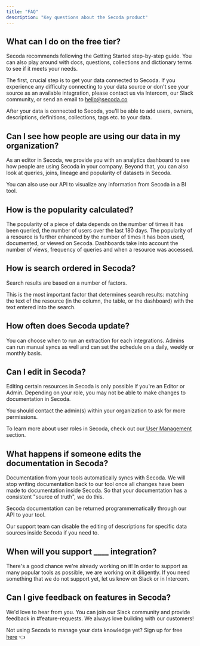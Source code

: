 ```yaml
---
title: "FAQ"
description: "Key questions about the Secoda product"
---
```


## What can I do on the free tier?

Secoda recommends following the Getting Started step-by-step guide. You can also play around with docs, questions, collections and dictionary terms to see if it meets your needs.

The first, crucial step is to get your data connected to Secoda. If you experience any difficulty connecting to your data source or don't see your source as an available integration, please contact us via Intercom, our Slack community, or send an email to hello@secoda.co

After your data is connected to Secoda, you'll be able to add users, owners, descriptions, definitions, collections, tags etc. to your data. 

## Can I see how people are using our data in my organization?

As an editor in Secoda, we provide you with an analytics dashboard to see how people are using Secoda in your company. Beyond that, you can also look at queries, joins, lineage and popularity of datasets in Secoda. 

You can also use our API to visualize any information from Secoda in a BI tool.

## How is the popularity calculated?

The popularity of a piece of data depends on the number of times it has been queried, the number of users over the last 180 days. The popularity of a resource is further enhanced by the number of times it has been used, documented, or viewed on Secoda. Dashboards take into account the number of views, frequency of queries and when a resource was accessed.

## How is search ordered in Secoda?

Search results are based on a number of factors. 

This is the most important factor that determines search results: matching the text of the resource (in the column, the table, or the dashboard) with the text entered into the search.

## How often does Secoda update?

You can choose when to run an extraction for each integrations. Admins can run manual syncs as well and can set the schedule on a daily, weekly or monthly basis. 

## Can I edit in Secoda?

Editing certain resources in Secoda is only possible if you're an Editor or Admin. Depending on your role, you may not be able to make changes to documentation in Secoda. 

You should contact the admin(s) within your organization to ask for more permissions.

To learn more about user roles in Secoda, check out our[ User Management ](/user-management)section. 

## What happens if someone edits the documentation in Secoda?

Documentation from your tools automatically syncs with Secoda. We will stop writing documentation back to our tool once all changes have been made to documentation inside Secoda. So that your documentation has a consistent "source of truth", we do this.

Secoda documentation can be returned programmematically through our API to your tool.

Our support team can disable the editing of descriptions for specific data sources inside Secoda if you need to.

## When will you support \_\_\_\_ integration?

There's a good chance we're already working on it! In order to support as many popular tools as possible, we are working on it diligently. If you need something that we do not support yet, let us know on Slack or in Intercom.

## Can I give feedback on features in Secoda?

We'd love to hear from you. You can join our Slack community and provide feedback in #feature-requests. We always love building with our customers!

Not using Secoda to manage your data knowledge yet? Sign up for free [here](https://app.secoda.co) 👈
